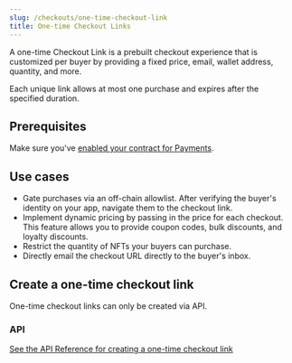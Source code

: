 ```yaml
---
slug: /checkouts/one-time-checkout-link
title: One-time Checkout Links
---
```


A one-time Checkout Link is a prebuilt checkout experience that is customized per buyer by providing a fixed price, email, wallet address, quantity, and more.

Each unique link allows at most one purchase and expires after the specified duration.

## Prerequisites

Make sure you've [enabled your contract for Payments](enable-contraact).

## Use cases

- Gate purchases via an off-chain allowlist. After verifying the buyer's identity on your app, navigate them to the checkout link.
- Implement dynamic pricing by passing in the price for each checkout. This feature allows you to provide coupon codes, bulk discounts, and loyalty discounts.
- Restrict the quantity of NFTs your buyers can purchase.
- Directly email the checkout URL directly to the buyer's inbox.

## Create a one-time checkout link

One-time checkout links can only be created via API.

### API

[See the API Reference for creating a one-time checkout link](https://redocly.github.io/redoc/?url=https://payments.thirdweb.com/api/doc#tag/One-time-Checkout-Links/paths/~1api~12022-08-12~1checkout-link-intent/post)
